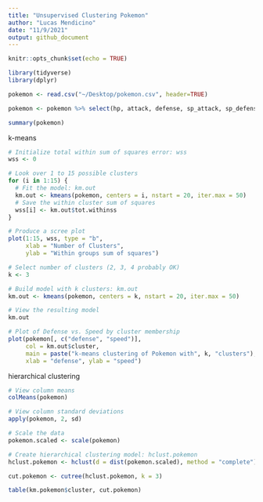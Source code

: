 ```yaml
---
title: "Unsupervised Clustering Pokemon"
author: "Lucas Mendicino"
date: "11/9/2021"
output: github_document
---
```

```r
knitr::opts_chunk$set(echo = TRUE)
```


```r
library(tidyverse)
library(dplyr)
```


```r
pokemon <- read.csv("~/Desktop/pokemon.csv", header=TRUE)

pokemon <- pokemon %>% select(hp, attack, defense, sp_attack, sp_defense, speed)
```

```r
summary(pokemon)

```

k-means
```r
# Initialize total within sum of squares error: wss
wss <- 0

# Look over 1 to 15 possible clusters
for (i in 1:15) {
  # Fit the model: km.out
  km.out <- kmeans(pokemon, centers = i, nstart = 20, iter.max = 50)
  # Save the within cluster sum of squares
  wss[i] <- km.out$tot.withinss
}

# Produce a scree plot
plot(1:15, wss, type = "b", 
     xlab = "Number of Clusters", 
     ylab = "Within groups sum of squares")

# Select number of clusters (2, 3, 4 probably OK)
k <- 3

# Build model with k clusters: km.out
km.out <- kmeans(pokemon, centers = k, nstart = 20, iter.max = 50)

# View the resulting model
km.out

# Plot of Defense vs. Speed by cluster membership
plot(pokemon[, c("defense", "speed")],
     col = km.out$cluster,
     main = paste("k-means clustering of Pokemon with", k, "clusters"),
     xlab = "defense", ylab = "speed")

```

hierarchical clustering

```r
# View column means
colMeans(pokemon) 

# View column standard deviations
apply(pokemon, 2, sd)

# Scale the data
pokemon.scaled <- scale(pokemon)

# Create hierarchical clustering model: hclust.pokemon
hclust.pokemon <- hclust(d = dist(pokemon.scaled), method = "complete")

cut.pokemon <- cutree(hclust.pokemon, k = 3)
```

```r
table(km.pokemon$cluster, cut.pokemon)
```

